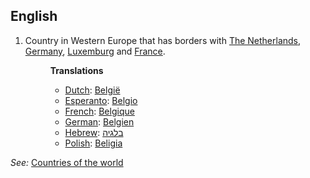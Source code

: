 ==English==

# Country in Western Europe that has borders with [[The Netherlands]], [[Germany]], [[Luxemburg]] and [[France]].
#:'''Translations'''
#:*[[Dutch]]: [[België]]
#:*[[Esperanto]]: [[Belgio]] 
#:*[[French]]: [[Belgique]]
#:*[[German]]: [[Belgien]]
#:*[[Hebrew]]: [[בלגיה]]
#:*[[Polish]]: [[Beligia]]

''See:'' [[Countries of the world]]
